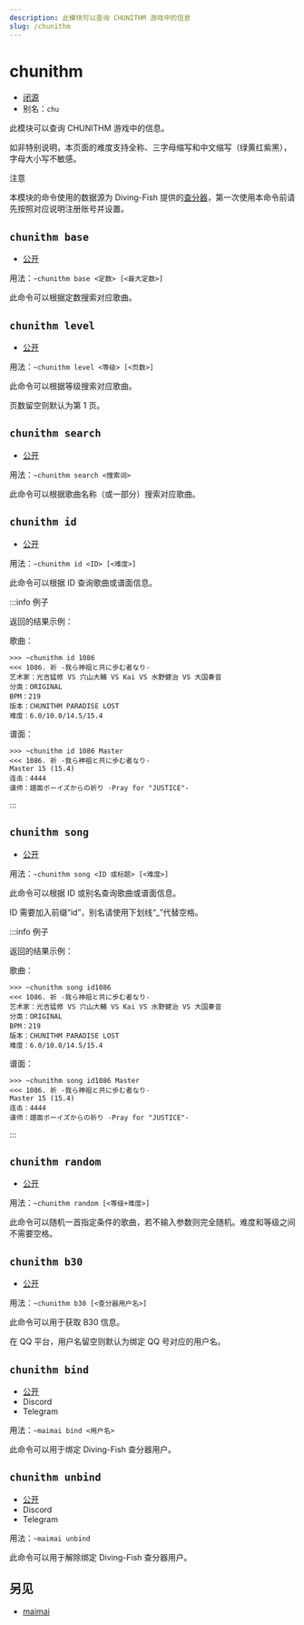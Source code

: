 ```yaml
---
description: 此模块可以查询 CHUNITHM 游戏中的信息
slug: /chunithm
---
```


# chunithm

-   [闭源](/docs/help/faq#为什么有些模块没有开源)
-   别名：`chu`

此模块可以查询 CHUNITHM 游戏中的信息。

如非特别说明，本页面的难度支持全称、三字母缩写和中文缩写（绿黄红紫黑），字母大小写不敏感。

注意

本模块的命令使用的数据源为 Diving-Fish 提供的[查分器](https://www.diving-fish.com/chunithmdx/prober/)，第一次使用本命令前请先按照对应说明注册账号并设置。

## `chunithm base`

-   [公开](permissions)

用法：`~chunithm base <定数> [<最大定数>]`

此命令可以根据定数搜索对应歌曲。

## `chunithm level`

-   [公开](permissions)

用法：`~chunithm level <等级> [<页数>]`

此命令可以根据等级搜索对应歌曲。

页数留空则默认为第 1 页。

## `chunithm search`

-   [公开](permissions)

用法：`~chunithm search <搜索词>`

此命令可以根据歌曲名称（或一部分）搜索对应歌曲。

## `chunithm id`

-   [公开](permissions)

用法：`~chunithm id <ID> [<难度>]`

此命令可以根据 ID 查询歌曲或谱面信息。

:::info 例子

返回的结果示例：

歌曲：

```
>>> ~chunithm id 1086
<<< 1086. 祈 -我ら神祖と共に歩む者なり-
艺术家：光吉猛修 VS 穴山大輔 VS Kai VS 水野健治 VS 大国奏音
分类：ORIGINAL
BPM：219
版本：CHUNITHM PARADISE LOST
难度：6.0/10.0/14.5/15.4
```

谱面：

```
>>> ~chunithm id 1086 Master
<<< 1086. 祈 -我ら神祖と共に歩む者なり-
Master 15 (15.4)
连击：4444
谱师：譜面ボーイズからの祈り -Pray for "JUSTICE"-
```

:::

## `chunithm song`

-   [公开](permissions)

用法：`~chunithm song <ID 或标题> [<难度>]`

此命令可以根据 ID 或别名查询歌曲或谱面信息。

ID 需要加入前缀“id”，别名请使用下划线“_”代替空格。

:::info 例子

返回的结果示例：

歌曲：

```
>>> ~chunithm song id1086
<<< 1086. 祈 -我ら神祖と共に歩む者なり-
艺术家：光吉猛修 VS 穴山大輔 VS Kai VS 水野健治 VS 大国奏音
分类：ORIGINAL
BPM：219
版本：CHUNITHM PARADISE LOST
难度：6.0/10.0/14.5/15.4
```

谱面：

```
>>> ~chunithm song id1086 Master
<<< 1086. 祈 -我ら神祖と共に歩む者なり-
Master 15 (15.4)
连击：4444
谱师：譜面ボーイズからの祈り -Pray for "JUSTICE"-
```

:::

## `chunithm random`

-   [公开](permissions)

用法：`~chunithm random [<等级+难度>]`

此命令可以随机一首指定条件的歌曲，若不输入参数则完全随机。难度和等级之间不需要空格。

## `chunithm b30`

-   [公开](permissions)

用法：`~chunithm b30 [<查分器用户名>]`

此命令可以用于获取 B30 信息。

在 QQ 平台，用户名留空则默认为绑定 QQ 号对应的用户名。

## `chunithm bind`

-   [公开](permissions)
-   Discord
-   Telegram

用法：`~maimai bind <用户名>`

此命令可以用于绑定 Diving-Fish 查分器用户。

## `chunithm unbind`

-   [公开](permissions)
-   Discord
-   Telegram

用法：`~maimai unbind`

此命令可以用于解除绑定 Diving-Fish 查分器用户。

## 另见

- [maimai](maimai)